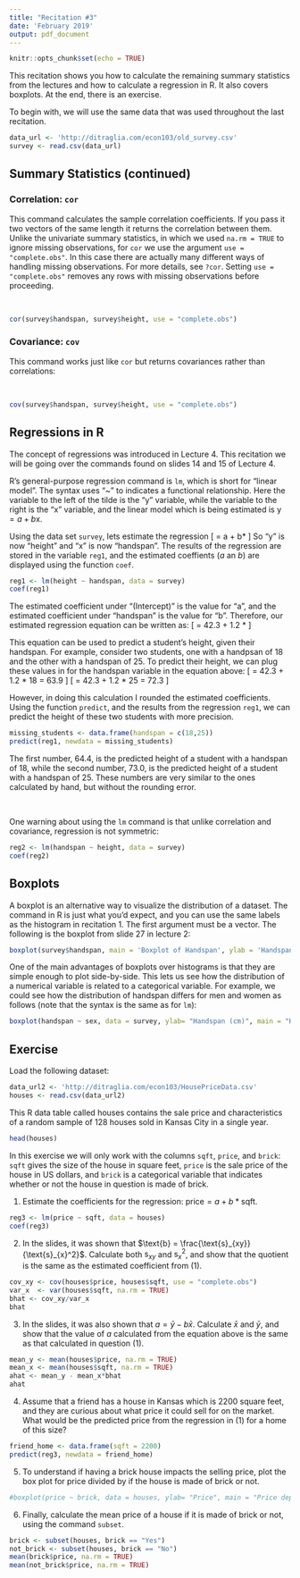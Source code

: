 ```yaml
---
title: "Recitation #3"
date: 'February 2019'
output: pdf_document
---
```


```r
knitr::opts_chunk$set(echo = TRUE)
```

This recitation shows you how to calculate the remaining summary statistics from the lectures and how to calculate a regression in R. It also covers boxplots. At the end, there is an exercise. 

To begin with, we will use the same data that was used throughout the last recitation. 
```r
data_url <- 'http://ditraglia.com/econ103/old_survey.csv'
survey <- read.csv(data_url)
```

## Summary Statistics (continued)

### Correlation: `cor`
This command calculates the sample correlation coefficients. If you pass it two vectors of the same length it returns the correlation between them. Unlike the univariate summary statistics, in which we used `na.rm = TRUE` to ignore missing observations, for `cor` we use the argument `use = "complete.obs"`. In this case there are actually many different ways of handling missing observations. For more details, see `?cor`. Setting `use = "complete.obs"` removes any rows with missing observations before proceeding.\ 

\ 
```r
cor(survey$handspan, survey$height, use = "complete.obs")
```



### Covariance: `cov`
This command works just like `cor` but returns covariances rather than correlations:

\
```r
cov(survey$handspan, survey$height, use = "complete.obs")
```

## Regressions in R

The concept of regressions was introduced in Lecture 4. This recitation we will be going over the commands found on slides 14 and 15 of Lecture 4. 

R’s general-purpose regression command is `lm`, which is short for "linear model". The syntax uses "~" to indicates a functional relationship. Here the variable to the left of the tilde is the “y” variable, while the variable to the right is the “x” variable, and the linear model which is being estimated is $\text{y} = a + b \text{x}$.

Using the data set `survey`, lets estimate the regression \[ \widehat{\text{height}} = a + b*\text{handspan} \] So "y" is now "height" and "x" is now "handspan". The results of the regression are stored in the variable `reg1`, and the estimated coeffients ($a$ an $b$) are displayed using the function `coef`.

```r
reg1 <- lm(height ~ handspan, data = survey)
coef(reg1)
```

The estimated coefficient under "(Intercept)" is the value for "a", and the estimated coefficient under "handspan" is the value for "b". Therefore, our estimated regression equation can be written as: \[ \widehat{\text{height}} = 42.3 + 1.2 * \text{handspan} \]

This equation can be used to predict a student's height, given their handspan. For example, consider two students, one with a handpsan of 18 and the other with a handspan of 25. To predict their height, we can plug these values in for the handspan variable in the equation above: \[ \widehat{\text{height}} = 42.3 + 1.2 * 18 = 63.9 \] \[ \widehat{\text{height}} = 42.3 + 1.2 * 25 = 72.3 \]

However, in doing this calculation I rounded the estimated coefficients. Using the function `predict`, and the results from the regression `reg1`, we can predict the height of these two students with more precision.  

```r
missing_students <- data.frame(handspan = c(18,25))
predict(reg1, newdata = missing_students)
```

The first number, 64.4, is the predicted height of a student with a handspan of 18, while the second number, 73.0, is the predicted height of a student with a handspan of 25. These numbers are very similar to the ones calculated by hand, but without the rounding error. 

\ 

One warning about using the `lm` command is that unlike correlation and covariance, regression is not symmetric:

```r
reg2 <- lm(handspan ~ height, data = survey)
coef(reg2)
```


## Boxplots
A boxplot is an alternative way to visualize the distribution of a dataset. The command in R is just what you’d expect, and you can use the same labels as the histogram in recitation 1. The first argument must be a vector. The following is the boxplot from slide 27 in lecture 2:

```r
boxplot(survey$handspan, main = 'Boxplot of Handspan', ylab = 'Handspan (cm)')
```

One of the main advantages of boxplots over histograms is that they are simple enough to plot side-by-side. This lets us see how the distribution of a numerical variable is related to a categorical variable. For example, we could see how the distribution of handspan differs for men and women as follows (note that the syntax is the same as for `lm`):

```r
boxplot(handspan ~ sex, data = survey, ylab= "Handspan (cm)", main = "Handspan by Sex")
```


## Exercise
Load the following dataset:
```r
data_url2 <- 'http://ditraglia.com/econ103/HousePriceData.csv'
houses <- read.csv(data_url2)
```

This R data table called houses contains the sale price and characteristics of a random sample of 128 houses sold in Kansas City in a single year. 
```r
head(houses)
```

In this exercise we will only work with the columns `sqft`, `price`, and `brick`: `sqft` gives the size of the house in square feet, `price` is the sale price of the house in US dollars, and `brick` is a categorical variable that indicates whether or not the house in question is made of brick.

(1) Estimate the coefficients for the regression: $\text{price}=a+b*\text{sqft}$.

```r
reg3 <- lm(price ~ sqft, data = houses)
coef(reg3)
```

(2) In the slides, it was shown that $\text{b} = \frac{\text{s}_{xy}}{\text{s}_{x}^2}$. Calculate both $\text{s}_{xy}$ and $\text{s}_{x}^2$, and show that the quotient is the same as the estimated coefficient from (1). 

```r
cov_xy <- cov(houses$price, houses$sqft, use = "complete.obs")
var_x  <- var(houses$sqft, na.rm = TRUE)
bhat <- cov_xy/var_x
bhat
```

(3) In the slides, it was also shown that $a = \bar{y} - b\bar{x}$. Calculate $\bar{x}$ and $\bar{y}$, and show that the value of $a$ calculated from the equation above is the same as that calculated in question (1). 

```r
mean_y <- mean(houses$price, na.rm = TRUE)
mean_x <- mean(houses$sqft, na.rm = TRUE)
ahat <- mean_y - mean_x*bhat
ahat
```

(4) Assume that a friend has a house in Kansas which is 2200 square feet, and they are curious about what price it could sell for on the market. What would be the predicted price from the regression in (1) for a home of this size?

```r
friend_home <- data.frame(sqft = 2200)
predict(reg3, newdata = friend_home)
```

(5) To understand if having a brick house impacts the selling price, plot the box plot for price divided by if the house is made of brick or not. 

```r
#boxplot(price ~ brick, data = houses, ylab= "Price", main = "Price depending on if the house is brick")
```

(6) Finally, calculate the mean price of a house if it is made of brick or not, using the command `subset`. 

```r
brick <- subset(houses, brick == "Yes")
not_brick <- subset(houses, brick == "No")
mean(brick$price, na.rm = TRUE)
mean(not_brick$price, na.rm = TRUE)
```



